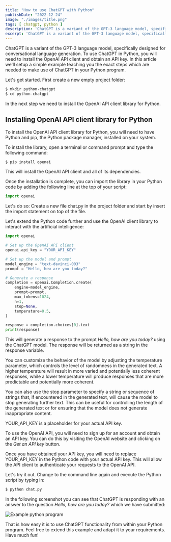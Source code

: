 ```yaml
---
title: "How to use ChatGPT with Python"
publishDate: "2022-12-24"
image: "./images/title.png"
tags: [ chatgpt, python ]
description: 'ChatGPT is a variant of the GPT-3 language model, specifically designed for conversational language generation. To use ChatGPT in Python, you will need to install the OpenAI API client and obtain an API key. In this article we will setup a simple example teaching you the exact steps which are needed to make use of ChatGPT in your Python program.' 
excerpt: 'ChatGPT is a variant of the GPT-3 language model, specifically designed for conversational language generation. To use ChatGPT in Python, you will need to install the OpenAI API client and obtain an API key. In this article we will setup a simple example teaching you the exact steps which are needed to make use of ChatGPT in your Python program.' 
---
```


ChatGPT is a variant of the GPT-3 language model, specifically designed for conversational language generation. To use ChatGPT in Python, you will need to install the OpenAI API client and obtain an API key. In this article we'll setup a simple example teaching you the exact steps which are needed to make use of ChatGPT in your Python program.

Let's get started. First create a new empty project folder:

```bash
$ mkdir python-chatgpt
$ cd python-chatgpt
```

In the next step we need to install the OpenAI API client library for Python.

## Installing OpenAI API client library for Python

To install the OpenAI API client library for Python, you will need to have Python and pip, the Python package manager, installed on your system.

To install the library, open a terminal or command prompt and type the following command:

```bash
$ pip install openai
```

This will install the OpenAI API client and all of its dependencies.

Once the installation is complete, you can import the library in your Python code by adding
the following line at the top of your script:

```python
import openai
```

Let's do so: Create a new file chat.py in the project folder and start by insert the import statement on top of the file.

Let's extend the Python code further and use the OpenAI client library to interact with the artificial intelligence:

```python
import openai

# Set up the OpenAI API client
openai.api_key = "YOUR_API_KEY"

# Set up the model and prompt
model_engine = "text-davinci-003"
prompt = "Hello, how are you today?"

# Generate a response
completion = openai.Completion.create(
    engine=model_engine,
    prompt=prompt,
    max_tokens=1024,
    n=1,
    stop=None,
    temperature=0.5,
)

response = completion.choices[0].text
print(response)
```

This will generate a response to the prompt *Hello, how are you today?* using the ChatGPT model. The response will be returned as a string in the response variable.

You can customize the behavior of the model by adjusting the temperature parameter, which controls the level of randomness in the generated text. A higher temperature will result in more varied and potentially less coherent responses, while a lower temperature will produce responses that are more predictable and potentially more coherent.

You can also use the stop parameter to specify a string or sequence of strings that, if encountered in the generated text, will cause the model to stop generating further text. This can be useful for controlling the length of the generated text or for ensuring that the model does not generate inappropriate content.

YOUR_API_KEY is a placeholder for your actual API key.

To use the OpenAI API, you will need to sign up for an account and obtain an API key. You can do this by visiting the OpenAI website and clicking on the *Get an API key* button.

Once you have obtained your API key, you will need to replace YOUR_API_KEY in the Python code with your actual API key. This will allow the API client to authenticate your requests to the OpenAI API.

Let's try it out. Change to the command line again and execute the Python script by typing in:

```bash
$ python chat.py
```

In the following screenshot you can see that ChatGPT is responding with an answer to the question *Hello, how are you today?* which we have submitted:

![Example python program](images/10.png)

That is how easy it is to use ChatGPT functionality from within your Python program. Feel free to extend this example and adapt it to your requirements. Have much fun!